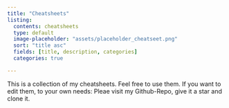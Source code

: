 ```yaml
---
title: "Cheatsheets"
listing:
  contents: cheatsheets
  type: default
  image-placeholder: "assets/placeholder_cheatseet.png"
  sort: "title asc"
  fields: [title, description, categories]
  categories: true

---
```


This is a collection of my cheatsheets. Feel free to use them.
If you want to edit them, to your own needs: Pleae visit my Github-Repo, give it a star and clone it.

